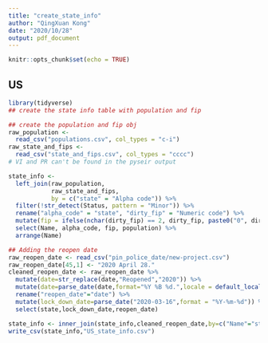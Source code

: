 ```yaml
---
title: "create_state_info"
author: "QingXuan Kong"
date: "2020/10/28"
output: pdf_document
---
```


```r
knitr::opts_chunk$set(echo = TRUE)
```

## US
```r
library(tidyverse)
## create the state info table with population and fip

## create the population and fip obj
raw_population <-
  read_csv("populations.csv", col_types = "c-i")
raw_state_and_fips <-
  read_csv("state_and_fips.csv", col_types = "cccc")
# VI and PR can't be found in the pyseir output

state_info <-
  left_join(raw_population,
            raw_state_and_fips,
            by = c("state" = "Alpha code")) %>%
  filter(!str_detect(Status, pattern = "Minor")) %>%
  rename("alpha_code" = "state", "dirty_fip" = "Numeric code") %>%
  mutate(fip = ifelse(nchar(dirty_fip) == 2, dirty_fip, paste0("0", dirty_fip))) %>%
  select(Name, alpha_code, fip, population) %>%
  arrange(Name)

## Adding the reopen date
raw_reopen_date <- read_csv("pin_police_date/new-project.csv")
raw_reopen_date[45,1] <- "2020 April 28."
cleaned_reopen_date <- raw_reopen_date %>% 
  mutate(date=str_replace(date,"Reopened","2020")) %>% 
  mutate(date=parse_date(date,format="%Y %B %d.",locale = default_locale())) %>% 
  rename("reopen_date"="date") %>% 
  mutate(lock_down_date=parse_date("2020-03-16",format = "%Y-%m-%d")) %>% 
  select(state,lock_down_date,reopen_date)

state_info <- inner_join(state_info,cleaned_reopen_date,by=c("Name"="state"))
write_csv(state_info,"US_state_info.csv")

```

